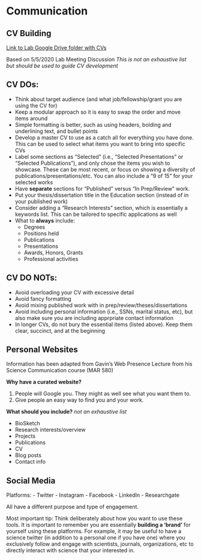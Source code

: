 # Communication {#communication}

## CV Building

[Link to Lab Google Drive folder with CVs](https://drive.google.com/drive/folders/1_VDBjhUkH4Tx4IeUTPKsmQueFKEhQi4f)

Based on 5/5/2020 Lab Meeting Discussion
*This is not an exhaustive list but should be used to guide CV development*

## CV DOs:
- Think about target audience (and what job/fellowship/grant you are using the CV for)
- Keep a modular approach so it is easy to swap the order and move items around
- Simple formatting is better, such as using headers, bolding and underlining text, and bullet points
- Develop a master CV to use as a catch all for everything you have done. This can be used to select what items you want to bring into specific CVs
- Label some sections as "Selected" (i.e., "Selected Presentations" or "Selected Publications"), and only chose the items you wish to showcase. These can be most recent, or focus on showing a diversity of publications/presentations/etc. You can also include a "9 of 15" for your selected works
- Have **separate** sections for "Published" versus "In Prep/Review" work.
- Put your thesis/dissertation title in the Education section (instead of in your published work)
- Consider adding a "Research Interests" section, which is essentially a keywords list. This can be tailored to specific applications as well
- What to **always** include:
    - Degrees
    - Positions held
    - Publications
    - Presentations
    - Awards, Honors, Grants
    - Professional activities

## CV DO NOTs:
- Avoid overloading your CV with excessive detail
- Avoid fancy formatting
- Avoid mixing published work with in prep/review/theses/dissertations
- Avoid including personal information (i.e., SSNs, marital status, etc), but also make sure you are including apprpriate contact information
- In longer CVs, do not bury the essential items (listed above). Keep them clear, succinct, and at the beginning

## Personal Websites

Information has been adapted from Gavin's Web Presence Lecture from his Science Communication course (MAR 580)

**Why have a curated website?**

1. People will Google you. They might as well see what you want them to.
2. Give people an easy way to find you and your work.

**What should you include?**
*not an exhaustive list*

- BioSketch
- Research interests/overview
- Projects
- Publications
- CV
- Blog posts
- Contact info

## Social Media

Platforms:
- Twitter
- Instagram
- Facebook
- LinkedIn
- Researchgate

All have a different purpose and type of engagement.

Most important tip: Think deliberately about how you want to use these tools. It is important to remember you are essentially **building a ‘brand’** for yourself using these platforms. For example, it may be useful to have a science twitter (in addition to a personal one if you have one) where you exclusively follow and engage with scientists, journals, organizations, etc to directly interact with science that your interested in. 


